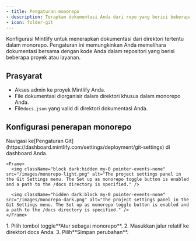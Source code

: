 ```yaml
---
- title: Pengaturan monorepo
- description: Terapkan dokumentasi Anda dari repo yang berisi beberapa proyek
- icon: folder-git
---
```


Konfigurasi Mintlify untuk menerapkan dokumentasi dari direktori tertentu dalam monorepo. Pengaturan ini memungkinkan Anda memelihara dokumentasi bersama dengan kode Anda dalam repositori yang berisi beberapa proyek atau layanan.

## Prasyarat

* Akses admin ke proyek Mintlify Anda.
* File dokumentasi diorganisir dalam direktori khusus dalam monorepo Anda.
* File`docs.json` yang valid di direktori dokumentasi Anda.

## Konfigurasi penerapan monorepo

<Steps>
  <Step title="Akses pengaturan Git">
    Navigasi ke[Pengaturan Git](https://dashboard.mintlify.com/settings/deployment/git-settings) di dashboard Anda.

    <Frame>
      <img className="block dark:hidden my-0 pointer-events-none" src="/images/monorepo-light.png" alt="The project settings panel in the Git Settings menu. The Set up as monorepo toggle button is enabled and a path to the /docs directory is specified." />

      <img className="hidden dark:block my-0 pointer-events-none" src="/images/monorepo-dark.png" alt="The project settings panel in the Git Settings menu. The Set up as monorepo toggle button is enabled and a path to the /docs directory is specified." />
    </Frame>
  </Step>

  <Step title="Atur jalur dokumentasi Anda">
    1. Pilih tombol toggle**Atur sebagai monorepo**.
    2. Masukkan jalur relatif ke direktori docs Anda.
    3. Pilih**Simpan perubahan**.
  </Step>
</Steps>
